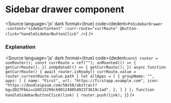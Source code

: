 # Sidebar drawer component




<Meta title="Components/Sidebar Drawer" component={PoSidebarDrawer} />

<Description of={PoSidebarDrawer} />

<Canvas withToolbar>
<Story id="components-sidebar-drawer--sidebar-drawer" />
</Canvas>

<Source
  language='js'
  dark
  format={true}
  code={dedent`
    <PoSidebarDrawer
        :content="sidebarContent"
        :curr-route="currRoute"
        @button-click="handleSidebarButtonClick"
        />
  `}
/>

### Explanation

<ArgsTable of={PoSidebarDrawer} />


<Source
  language='js'
  dark
  format={true}
  code={dedent`
    const router = useRouter();
    const currRoute = ref("");
    onMounted(() => {
        getCurrRoute();
    })
    onUpdated(() => {
        getCurrRoute();
    })
    async function getCurrRoute() {
        await router.isReady()
        currRoute.value = router.currentRoute.value.path
    }
    let allApps = [
        {
            groupName: "",
            apps: [
                {
                    name: "First",
                    url: "https://firstapp.example.com",
                    icon: "https://doodleipsum.com/50x50/abstract?bg=3D27F6&i=cb0515299c600124805d923f3619c1ad",
                },
            ]
        }
      ];
    function handleSidebarButtonClick(link) {
        router.push(link);
    }
  `}
/>
